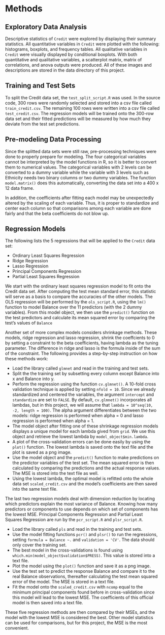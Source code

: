 # Methods

## Exploratory Data Analysis
Descriptive statistics of `Credit` were explored by displaying their summary statistics. All quantitative variables in `Credit` were plotted with the following: histograms, boxplots, and frequency tables. All qualitative variables in `Credit` were visually displayed by conditional boxplots. With both quantitative and qualitative variables, a scatterplot matrix, matrix of correlations, and anova outputs were produced. All of these images and descriptions are stored in the data directory of this project.

## Training and Test Sets
To split the Credit data set, the `test_split_script.R` was used. In the source code, 300 rows were randomly selected and stored into a csv file called `train_credit.csv`. The remaining 100 rows were written into a csv file called `test_credit.csv`.  The regression models will be trained onto the 300-row data set and their fitted predictions will be measured by how much they deviate from the test set predictions.

## Pre-modeling Data Processing
Since the splitted data sets were still raw, pre-processing techniques were done to properly prepare for modeling. The four categorical variables cannot be interpreted by the model functions in R, so it is better to convert them to numerical values.  The categorical variables with 2 levels can be converted to a dummy variable while the variable with 3 levels such as Ethnicity needs two binary columns or two dummy variables. The function `model.matrix()` does this automatically, converting the data set into a 400 x 12 data frame. 

In addition, the coefficients after fitting each model may be unexpectedly altered by the scaling of each variable. Thus, it is proper to standardize and center each column so that comparisons among each variable are done fairly and that the beta coefficients do not blow up.

## Regression Models

The following lists the 5 regressions that will be applied to the `Credit` data set:

* Ordinary Least Squares Regression
* Ridge Regression
* Lasso Regression
* Principal Components Regression
* Partial Least Squares Regression

We start with the ordinary least squares regression model to fit onto the Credit data set. After computing the test mean standard error, this statistic will serve as a basis to compare the accuracies of the other models. The OLS regression will be performed by the `ols_script.R`, using the `lm()` function to model Balance over the 11 predictors (with the 2 dummy variables). From this model object, we then use the `predict()` function on the test predictors and calculate its mean squared error by comparing the test's values of `Balance`

Another set of more complex models considers shrinkage methods. These models, ridge regression and lasso regression, shrink the coeffcients to 0 by setting a constraint to the beta coefficients, having lambda as the tuning parameter. The difference in ridge and lasso is the formula inside of the sum of the constraint. The following provides a step-by-step instruction on how these methods work:

* Load the library called `glmnet` and read in the training and test sets.
* Split the the training set by subsetting every column except Balance into x and Balance into y.
* Perform the regression using the function `cv.glmnet()`. A 10-fold cross validation technique is applied by setting `nfold = 10`. Since we already standardized and centered the variables, the argument `intercept` and `standardize` are set to `FALSE`. By default, `cv.glmnet()` incorporates all lambdas, but in this project, we will assume that `lambda = 10^seq(10, -2, length = 100)`. The alpha argument differentiates between the two models: ridge regression is performed when alpha = 0 and lasso regression is performed when alpha = 1.
* The model object after fitting one of these shrinkage regression models displays a unique model for each lambda gived from `grid`. We use this object and retrieve the lowest lambda by `model_object$min.lambda`. 
* A plot of the cross-validation errors can be done easily by using the `plot()` function. The lowest lambda is saved onto the text file and the plot is saved as a png image. 
* Use the model object and the `predict()` function to make predictions on the predictor variables of the test set. The mean squared error is then calculated by comparing the predictions and the actual response values. The MSE is stored into the text file as well.
* Using the lowest lambda, the optimal model is refitted onto the whole data set `scaled_credit.csv` and the model's coefficients are then saved into the same text file.

The last two regression models deal with dimension reduction by locating which predictors explain the most variance of Balance. Knowing how many predictors or components to use depends on which set of components has the lowest MSE. Principal Components Regression and Partial Least Squares Regression are run by the `pcr_script.R` and `plsr_script.R`.

* Load the library called `pls` and read in the training and test sets.
* Use the model fitting functions `pcr()` and `plsr()` to run the regressions, setting `formula = Balance ~.` and  `validation = 'CV'`. The data should only cover the training set.
* The best model in the cross-validations is found using `which.min(model_object$validation$PRESS)`. This value is stored into a text file.
* Plot the model using the `plot()` function and save it as a png image.
* Use the test set to predict the response Balance and compare it to the real Balance observations, thereafter calculating the test mean squared error of the model. The MSE is stored in a text file.
* Fit the model onto the `scaled_credit.csv` with `ncomp` equal to the minimum principal components found before in cross-validation since this model will lead to the lowest MSE. The coefficients of this official model is then saved into a text file.

These five regression methods are then compared by their MSEs, and the model with the lowest MSE is considered the best. Other model statistics can be used for comparisons, but for this project, the MSE is the most convenient.

